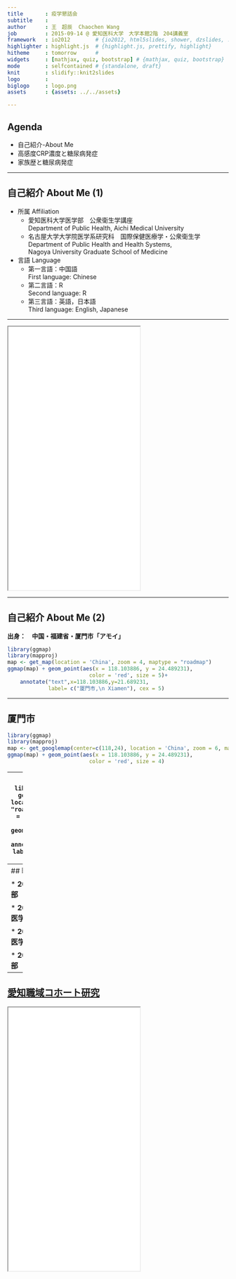 ```yaml
---
title       : 疫学懇話会
subtitle    : 
author      : 王　超辰  Chaochen Wang
job         : 2015-09-14 @ 愛知医科大学　大学本館2階　204講義室
framework   : io2012        # {io2012, html5slides, shower, dzslides, ...}
highlighter : highlight.js  # {highlight.js, prettify, highlight}
hitheme     : tomorrow      # 
widgets     : [mathjax, quiz, bootstrap] # {mathjax, quiz, bootstrap}
mode        : selfcontained # {standalone, draft}
knit        : slidify::knit2slides
logo        : 
biglogo     : logo.png
assets      : {assets: ../../assets}

--- 
```

## Agenda

* 自己紹介-About Me
* 高感度CRP濃度と糖尿病発症
* 家族歴と糖尿病発症

--- 

## 自己紹介 About Me (1)

* 所属 Affiliation
  + 愛知医科大学医学部　公衆衛生学講座<br>Department of Public Health, Aichi Medical University
  + 名古屋大学大学院医学系研究科　国際保健医療学・公衆衛生学 <br> Department of Public Health and Health Systems, <br> Nagoya University Graduate School of Medicine


* 言語 Language
  + 第一言語：中国語<br>First language: Chinese 
  + 第二言語：R <br> Second language: R
  + 第三言語：英語，日本語<br>Third language: English, Japanese

---


<iframe src = 'rstudio.png' height='600px'></iframe>


--- 

## 自己紹介 About Me (2)

**出身：　中国・福建省・厦門市「アモイ」**

```r
library(ggmap)
library(mapproj)
map <- get_map(location = 'China', zoom = 4, maptype = "roadmap")
ggmap(map) + geom_point(aes(x = 118.103886, y = 24.489231), 
                          color = 'red', size = 5)+
    annotate("text",x=118.103886,y=21.689231,
             label= c("厦門市,\n Xiamen"), cex = 5)
```


---

## 厦門市

```r
library(ggmap)
library(mapproj)
map <- get_googlemap(center=c(118,24), location = 'China', zoom = 6, maptype = "roadmap")
ggmap(map) + geom_point(aes(x = 118.103886, y = 24.489231), 
                          color = 'red', size = 4)
```

---
## 厦門市:本当に島ですよ．
```r
library(ggmap)
library(mapproj)
map <- get_googlemap(center=c(118.12,24.5), location = 'China', zoom = 11, maptype = "roadmap")
ggmap(map) + geom_point(aes(x = 118.1190565713, y = 24.4937195835), 
                          color = 'red', size = 5) + 
             geom_segment(aes(x = 118.138, y = 24.42, xend = 118.146, yend = 24.556))+
    annotate("text",x=118.2,y=24.4937195835,
             label= c("Almost 15 km"), cex = 8, face = "bold")
```

--- 
## 略歴 Profile

* **2006～2010　　　　　上海交通大学医学部　栄養学科**

* **2011～2013　　　　　名古屋大学大学院医学系研究科　医学修士課程**

* **2013～2016（予定）　名古屋大学大学院医学系研究科　医学博士課程**

* **2015.4～現在　　　　　愛知医科大学医学部　公衆衛生学講座**


--- 
## [愛知職域コホート研究](http://koei-nagoya.blogspot.jp/search/label/-%E6%84%9B%E7%9F%A5%E8%81%B7%E5%9F%9F%E3%82%B3%E3%83%9B%E3%83%BC%E3%83%88%E7%A0%94%E7%A9%B6%E3%81%AB%E3%81%A4%E3%81%84%E3%81%A6-)

<iframe src = 'Aichicohortflowchart.png' height='600px'></iframe>


